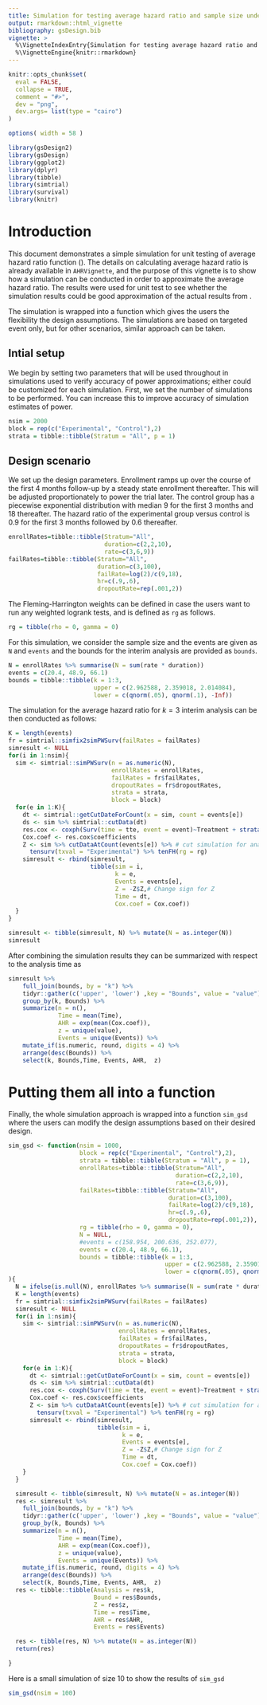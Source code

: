 ```yaml
---
title: Simulation for testing average hazard ratio and sample size under non-proportional hazards
output: rmarkdown::html_vignette
bibliography: gsDesign.bib
vignette: >
  %\VignetteIndexEntry{Simulation for testing average hazard ratio and sample size under non-proportional hazards}
  %\VignetteEngine{knitr::rmarkdown}
---
```


```r
knitr::opts_chunk$set(
  eval = FALSE,
  collapse = TRUE,
  comment = "#>",
  dev = "png", 
  dev.args= list(type = "cairo")
)

options( width = 58 )
```

```r
library(gsDesign2)
library(gsDesign)
library(ggplot2)
library(dplyr)
library(tibble)
library(simtrial)
library(survival)
library(knitr)
```

# Introduction

This document demonstrates a simple simulation for unit testing of average hazard ratio
function (\code{AHR}). The details on calculating average hazard ratio is already available in 
`AHRVignette`, and the purpose of this vignette is to show how a simulation can be conducted
in order to approximate the average hazard ratio. The results were used for unit test to see
whether the simulation results could be good approximation of the actual results from \code{AHR}.

The simulation is wrapped into a function which gives the users the flexibility the design 
assumptions. The simulations are based on targeted event only, but for other scenarios, 
similar approach can be taken. 

## Intial setup

We begin by setting two parameters that will be used throughout in simulations used to verify accuracy of power approximations; either could be customized for each simulation.
First, we set the number of simulations to be performed.
You can increase this to improve accuracy of simulation estimates of power.

```r
nsim = 2000
block = rep(c("Experimental", "Control"),2)
strata = tibble::tibble(Stratum = "All", p = 1)
```

## Design scenario

We set up the design parameters.
Enrollment ramps up over the course of the first 4 months follow-up by a steady state enrollment thereafter.
This will be adjusted proportionately to power the trial later.
The control group has a piecewise exponential distribution with median 9 for the first 3 months and 18 thereafter.
The hazard ratio of the experimental group versus control is 0.9 for the first 3 months followed by 0.6 thereafter.

```r
enrollRates=tibble::tibble(Stratum="All",
                           duration=c(2,2,10),
                           rate=c(3,6,9))
failRates=tibble::tibble(Stratum="All",
                         duration=c(3,100),
                         failRate=log(2)/c(9,18),
                         hr=c(.9,.6),
                         dropoutRate=rep(.001,2))
```

The Fleming-Harrington weights can be defined in case the users want to run any weighted
logrank tests, and is defined as `rg` as follows. 

```r
rg = tibble(rho = 0, gamma = 0)
```

For this simulation, we consider the sample size and the events are given as `N` and `events` and
the bounds for the interim analysis are provided as `bounds`. 
```r
N = enrollRates %>% summarise(N = sum(rate * duration))
events = c(20.4, 48.9, 66.1)
bounds = tibble::tibble(k = 1:3,
                        upper = c(2.962588, 2.359018, 2.014084),
                        lower = c(qnorm(.05), qnorm(.1), -Inf))
```
The simulation for the average hazard ratio for $k = 3$ interim analysis can be then 
conducted as follows:

```r
K = length(events)
fr = simtrial::simfix2simPWSurv(failRates = failRates)
simresult <- NULL
for(i in 1:nsim){
  sim <- simtrial::simPWSurv(n = as.numeric(N),
                             enrollRates = enrollRates,
                             failRates = fr$failRates,
                             dropoutRates = fr$dropoutRates,
                             strata = strata,
                             block = block)
  for(e in 1:K){
    dt <- simtrial::getCutDateForCount(x = sim, count = events[e])
    ds <- sim %>% simtrial::cutData(dt)
    res.cox <- coxph(Surv(time = tte, event = event)~Treatment + strata(Stratum), data = ds)
    Cox.coef <- res.cox$coefficients
    Z <- sim %>% cutDataAtCount(events[e]) %>% # cut simulation for analysis at targeted events
      tensurv(txval = "Experimental") %>% tenFH(rg = rg)
    simresult <- rbind(simresult,
                       tibble(sim = i,
                              k = e,
                              Events = events[e],
                              Z = -Z$Z,# Change sign for Z
                              Time = dt,
                              Cox.coef = Cox.coef))
  }
}

simresult <- tibble(simresult, N) %>% mutate(N = as.integer(N))
simresult
```

After combining the simulation results they can be summarized with respect to the 
analysis time as

```r
simresult %>%
    full_join(bounds, by = "k") %>%
    tidyr::gather(c('upper', 'lower') ,key = "Bounds", value = "value") %>%
    group_by(k, Bounds) %>%
    summarize(n = n(),
              Time = mean(Time),
              AHR = exp(mean(Cox.coef)),
              z = unique(value),
              Events = unique(Events)) %>%
    mutate_if(is.numeric, round, digits = 4) %>%
    arrange(desc(Bounds)) %>%
    select(k, Bounds,Time, Events, AHR,  z)
```

# Putting them all into a function

Finally, the whole simulation approach is wrapped into a function `sim_gsd` where the 
users can modify the design assumptions based on their desired design. 
```r
sim_gsd <- function(nsim = 1000,
                    block = rep(c("Experimental", "Control"),2),
                    strata = tibble::tibble(Stratum = "All", p = 1),
                    enrollRates=tibble::tibble(Stratum="All",
                                               duration=c(2,2,10),
                                               rate=c(3,6,9)),
                    failRates=tibble::tibble(Stratum="All",
                                             duration=c(3,100),
                                             failRate=log(2)/c(9,18),
                                             hr=c(.9,.6),
                                             dropoutRate=rep(.001,2)),
                    rg = tibble(rho = 0, gamma = 0),
                    N = NULL,
                    #events = c(158.954, 200.636, 252.077),
                    events = c(20.4, 48.9, 66.1),
                    bounds = tibble::tibble(k = 1:3,
                                            upper = c(2.962588, 2.359018, 2.014084),
                                            lower = c(qnorm(.05), qnorm(.1), -Inf))
){
  N = ifelse(is.null(N), enrollRates %>% summarise(N = sum(rate * duration)), N )
  K = length(events)
  fr = simtrial::simfix2simPWSurv(failRates = failRates)
  simresult <- NULL
  for(i in 1:nsim){
    sim <- simtrial::simPWSurv(n = as.numeric(N),
                               enrollRates = enrollRates,
                               failRates = fr$failRates,
                               dropoutRates = fr$dropoutRates,
                               strata = strata,
                               block = block)
    for(e in 1:K){
      dt <- simtrial::getCutDateForCount(x = sim, count = events[e])
      ds <- sim %>% simtrial::cutData(dt)
      res.cox <- coxph(Surv(time = tte, event = event)~Treatment + strata(Stratum), data = ds)
      Cox.coef <- res.cox$coefficients
      Z <- sim %>% cutDataAtCount(events[e]) %>% # cut simulation for analysis at targeted events
        tensurv(txval = "Experimental") %>% tenFH(rg = rg)
      simresult <- rbind(simresult,
                         tibble(sim = i,
                                k = e,
                                Events = events[e],
                                Z = -Z$Z,# Change sign for Z
                                Time = dt,
                                Cox.coef = Cox.coef))
    }
  }

  simresult <- tibble(simresult, N) %>% mutate(N = as.integer(N))
  res <- simresult %>%
    full_join(bounds, by = "k") %>%
    tidyr::gather(c('upper', 'lower') ,key = "Bounds", value = "value") %>%
    group_by(k, Bounds) %>%
    summarize(n = n(),
              Time = mean(Time),
              AHR = exp(mean(Cox.coef)),
              z = unique(value),
              Events = unique(Events)) %>%
    mutate_if(is.numeric, round, digits = 4) %>%
    arrange(desc(Bounds)) %>%
    select(k, Bounds,Time, Events, AHR,  z)
  res <- tibble::tibble(Analysis = res$k,
                        Bound = res$Bounds,
                        Z = res$z,
                        Time = res$Time,
                        AHR = res$AHR,
                        Events = res$Events)

  res <- tibble(res, N) %>% mutate(N = as.integer(N))
  return(res)

}
```

Here is a small simulation of size 10 to show the results of `sim_gsd`
```r
sim_gsd(nsim = 100)

```


